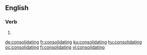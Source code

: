 ==English==

===Verb===
{{head|en|present participle}}

# {{present participle of|consolidate|lang=en|nocat=1}}

[[de:consolidating]]
[[fr:consolidating]]
[[ku:consolidating]]
[[hu:consolidating]]
[[oc:consolidating]]
[[fi:consolidating]]
[[vi:consolidating]]